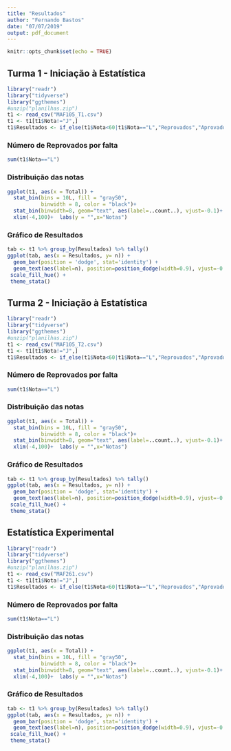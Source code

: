 ```yaml
---
title: "Resultados"
author: "Fernando Bastos"
date: "07/07/2019"
output: pdf_document
---
```


```r
knitr::opts_chunk$set(echo = TRUE)
```

## Turma 1 - Iniciação à Estatística

```r
library("readr")
library("tidyverse")
library("ggthemes")
#unzip("planilhas.zip")
t1 <- read_csv("MAF105_T1.csv")  
t1 <- t1[t1$Nota!="J",]
t1$Resultados <- if_else(t1$Nota<60|t1$Nota=="L","Reprovados","Aprovados")
```

### Número de Reprovados por falta

```r
sum(t1$Nota=="L")
```

### Distribuição das notas

```r
ggplot(t1, aes(x = Total)) +
  stat_bin(bins = 10L, fill = "gray50",
           binwidth = 8, color = "black")+
  stat_bin(binwidth=8, geom="text", aes(label=..count..), vjust=-0.1)+ 
  xlim(-4,100)+  labs(y = "",x="Notas")
```

\newpage

### Gráfico de Resultados

```r
tab <- t1 %>% group_by(Resultados) %>% tally()
ggplot(tab, aes(x = Resultados, y= n)) +
  geom_bar(position = 'dodge', stat='identity') +
  geom_text(aes(label=n), position=position_dodge(width=0.9), vjust=-0.25)+
 scale_fill_hue() +
 theme_stata()
```

####################################################

\newpage

## Turma 2 - Iniciação à Estatística

```r
library("readr")
library("tidyverse")
library("ggthemes")
#unzip("planilhas.zip")
t1 <- read_csv("MAF105_T2.csv")  
t1 <- t1[t1$Nota!="J",]
t1$Resultados <- if_else(t1$Nota<60|t1$Nota=="L","Reprovados","Aprovados")
```

### Número de Reprovados por falta

```r
sum(t1$Nota=="L")
```

### Distribuição das notas

```r
ggplot(t1, aes(x = Total)) +
  stat_bin(bins = 10L, fill = "gray50",
           binwidth = 8, color = "black")+
  stat_bin(binwidth=8, geom="text", aes(label=..count..), vjust=-0.1)+ 
  xlim(-4,100)+  labs(y = "",x="Notas")
```

\newpage

### Gráfico de Resultados

```r
tab <- t1 %>% group_by(Resultados) %>% tally()
ggplot(tab, aes(x = Resultados, y= n)) +
  geom_bar(position = 'dodge', stat='identity') +
  geom_text(aes(label=n), position=position_dodge(width=0.9), vjust=-0.25)+
 scale_fill_hue() +
 theme_stata()
```



####################################################

\newpage

## Estatística Experimental

```r
library("readr")
library("tidyverse")
library("ggthemes")
#unzip("planilhas.zip")
t1 <- read_csv("MAF261.csv")  
t1 <- t1[t1$Nota!="J",]
t1$Resultados <- if_else(t1$Nota<60|t1$Nota=="L","Reprovados","Aprovados")
  ```

### Número de Reprovados por falta

```r
sum(t1$Nota=="L")
```

### Distribuição das notas

```r
ggplot(t1, aes(x = Total)) +
  stat_bin(bins = 10L, fill = "gray50",
           binwidth = 8, color = "black")+
  stat_bin(binwidth=8, geom="text", aes(label=..count..), vjust=-0.1)+ 
  xlim(-4,100)+  labs(y = "",x="Notas")
```

\newpage

### Gráfico de Resultados

```r
tab <- t1 %>% group_by(Resultados) %>% tally()
ggplot(tab, aes(x = Resultados, y= n)) +
  geom_bar(position = 'dodge', stat='identity') +
  geom_text(aes(label=n), position=position_dodge(width=0.9), vjust=-0.25)+
 scale_fill_hue() +
 theme_stata()
```